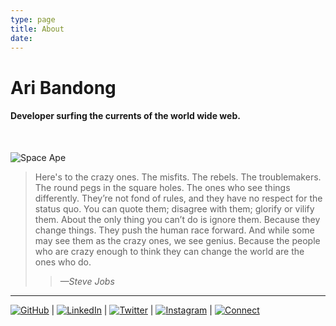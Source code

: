 ```yaml
---
type: page
title: About
date: 
---
```


# Ari Bandong

#### Developer surfing the currents of the world wide web.

<br />


<Image
  src="/images/ape.png"
  alt="Space Ape"
  width={750}
  height={750}
  priority
  className="next-image"
/>
> Here's to the crazy ones. The misfits. The rebels. The troublemakers. The round pegs in the square holes. The ones who see things differently. They’re not fond of rules, and they have no respect for the status quo. You can quote them; disagree with them; glorify or vilify them. About the only thing you can’t do is ignore them. Because they change things. They push the human race forward. And while some may see them as the crazy ones, we see genius. Because the people who are crazy enough to think they can change the world are the ones who do. 
>
>> <cite>&mdash;Steve Jobs</cite>
---
  [<Image src="/images/icons8-github-120.png"
    alt="GitHub"
    width={60}
    height={60}
    priority
    className="next-image" 
  />](https://github.com/ariband5)
  |
  [<Image
    src="/images/icons8-linkedin-120.png"
    alt="LinkedIn"
    width={60}
    height={60}
    priority
    className="next-image" 
  />](https://www.linkedin.com/in/ari-bandong/)
  |
  [<Image
    src="/images/icons8-twitter-120.png"
    alt="Twitter"
    width={60}
    height={60}
    priority
    className="next-image" 
  />](https://twitter.com/guywithnosn)
  |
  [<Image
    src="/images/icons8-instagram-120.png"
    alt="Instagram"
    width={60}
    height={60}
    priority
    className="next-image" 
  />](https://www.instagram.com/ariband5/)
  |
  [<Image
    src="/images/icons8-connect-120.png"
    alt="Connect"
    width={60}
    height={60}
    priority
    className="next-image" 
  />](mailto:ariband@mac.com)


